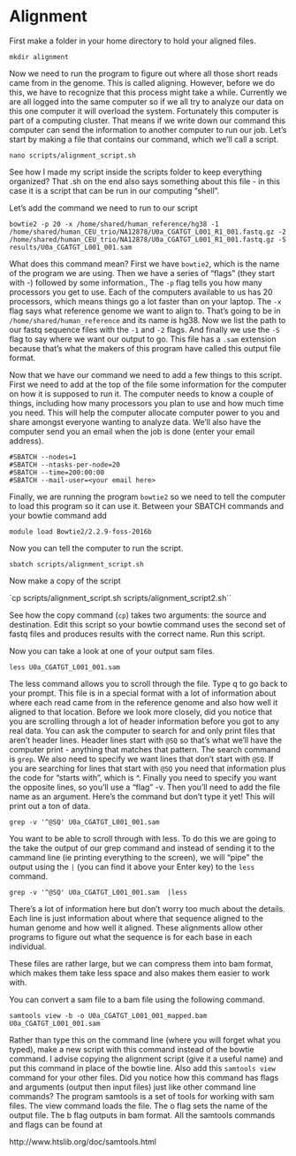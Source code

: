 # Alignment

First make a folder in your home directory to hold your aligned files.

```
mkdir alignment
```

Now we need to run the program to figure out where all those short reads came from in the genome.
This is called aligning.
However, before we do this, we have to recognize that this process might take a while.
Currently we are all logged into the same computer so if we all try to analyze our data on this one computer it will overload the system.
Fortunately this computer is part of a computing cluster.
That means if we write down our command this computer can send the information to another computer to run our job.
Let's start by making a file that contains our command, which we'll call a script.

`nano scripts/alignment_script.sh`

See how I made my script inside the scripts folder to keep everything organized?
That .sh on the end also says something about this file - in this case it is a script that can be run in our computing "shell".

Let's add the command we need to run to our script

```
bowtie2 -p 20 -x /home/shared/human_reference/hg38 -1 /home/shared/human_CEU_trio/NA12878/U0a_CGATGT_L001_R1_001.fastq.gz -2 /home/shared/human_CEU_trio/NA12878/U0a_CGATGT_L001_R1_001.fastq.gz -S results/U0a_CGATGT_L001_001.sam
```

What does this command mean?
First we have `bowtie2`, which is the name of the program we are using.
Then we have a series of "flags" (they start with -) followed by some information.,
The `-p` flag tells you how many processors you get to use.
Each of the computers available to us has 20 processors, which means things go a lot faster than on your laptop.
The `-x` flag says what reference genome we want to align to.
That's going to be in `/home/shared/human_reference` and its name is hg38.
Now we list the path to our fastq sequence files with the `-1` and `-2` flags. 
And finally we use the `-S` flag to say where we want our output to go.
This file has a `.sam` extension because that's what the makers of this program have called this output file format.

Now that we have our command we need to add a few things to this script.
First we need to add at the top of the file some information for the computer on how it is supposed to run it.
The computer needs to know a couple of things, including how many processors you plan to use and how much time you need.
This will help the computer allocate computer power to you and share amongst everyone wanting to analyze data.
We'll also have the computer send you an email when the job is done (enter your email address).

```
#SBATCH --nodes=1
#SBATCH --ntasks-per-node=20
#SBATCH --time=200:00:00
#SBATCH --mail-user=<your email here>
```

Finally, we are running the program `bowtie2` so we need to tell the computer to load this program so it can use it.
Between your SBATCH commands and your bowtie command add

```
module load Bowtie2/2.2.9-foss-2016b
```

Now you can tell the computer to run the script.

```
sbatch scripts/alignment_script.sh
```

Now make a copy of the script 

`cp scripts/alignment_script.sh scripts/alignment_script2.sh``

See how the copy command (`cp`) takes two arguments: the source and destination.
Edit this script so your bowtie command uses the second set of fastq files and produces results with the correct name.
Run this script.

Now you can take a look at one of your output sam files.

`less U0a_CGATGT_L001_001.sam`

The less command allows you to scroll through the file.
Type q to go back to your prompt.
This file is in a special format with a lot of information about where each read came from in the reference genome
and also how well it aligned to that location.
Before we look more closely, did you notice that you are scrolling through a lot of header information before you
got to any real data.
You can ask the computer to search for and only print files that aren't header lines.
Header lines start with `@SQ` so that's what we'll have the computer print - anything that matches that pattern.
The search command is `grep`.
We also need to specify we want lines that don't start with `@SQ`.
If you are searching for lines that start with `@SQ` you need that information plus the code for "starts with", which is ^.
Finally you need to specify you want the opposite lines, so you'll use a "flag" -v.
Then you'll need to add the file name as an argument.
Here's the command but don't type it yet! This will print out a ton of data.

`grep -v '^@SQ' U0a_CGATGT_L001_001.sam`

You want to be able to scroll through with less.
To do this we are going to the take the output of our grep command and instead of sending it to
the cammand line (ie printing everything to the screen),
we will "pipe" the output using the `|` (you can find it above your Enter key) to the `less` command.

`grep -v '^@SQ' U0a_CGATGT_L001_001.sam  |less`

There's a lot of information here but don't worry too much about the details. Each line is just information about where that sequence aligned to the human genome and how well it aligned. These alignments allow other programs to figure out what the sequence is for each base in each individual.

These files are rather large, but we can compress them into bam format, which makes them take less space and also makes them easier to work with.

You can convert a sam file to a bam file using the following command.

`samtools view -b -o U0a_CGATGT_L001_001_mapped.bam U0a_CGATGT_L001_001.sam`

Rather than type this on the command line (where you will forget what you typed),
make a new script with this command instead of the bowtie command.
I advise copying the alignment script (give it a useful name) and put this command in place of the bowtie line.
Also add this `samtools view` command for your other files.
Did you notice how this command has flags and arguments (output then input files) just like other command line commands?
The program samtools is a set of tools for working with sam files. The view command loads the file. The o flag sets the name of the output file. The b flag outputs in bam format. All the samtools commands and flags can be found at

http://www.htslib.org/doc/samtools.html




